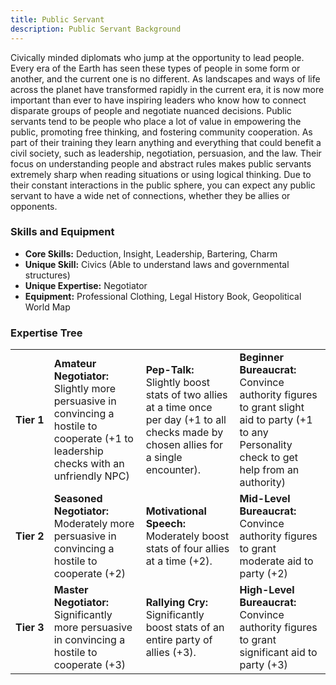 ```yaml
---
title: Public Servant
description: Public Servant Background
---
```


Civically minded diplomats who jump at the opportunity to lead people. Every era of the Earth has seen these types of people in some form or another, and the current one is no different. As landscapes and ways of life across the planet have transformed rapidly in the current era, it is now more important than ever to have inspiring leaders who know how to connect disparate groups of people and negotiate nuanced decisions. Public servants tend to be people who place a lot of value in empowering the public, promoting free thinking, and fostering community cooperation. As part of their training they learn anything and everything that could benefit a civil society, such as leadership, negotiation, persuasion, and the law. Their focus on understanding people and abstract rules makes public servants extremely sharp when reading situations or using logical thinking. Due to their constant interactions in the public sphere, you can expect any public servant to have a wide net of connections, whether they be allies or opponents.

### Skills and Equipment
- **Core Skills:** Deduction, Insight, Leadership, Bartering, Charm
- **Unique Skill:** Civics (Able to understand laws and governmental structures)
- **Unique Expertise:** Negotiator
- **Equipment:** Professional Clothing, Legal History Book, Geopolitical World Map

### Expertise Tree
|   |   |   |   |
|---|---|---|---|
| **Tier&nbsp;1** | **Amateur Negotiator:** Slightly more persuasive in convincing a hostile to cooperate (+1 to leadership checks with an unfriendly NPC) | **Pep-Talk:** Slightly boost stats of two allies at a time once per day (+1 to all checks made by chosen allies for a single encounter). | **Beginner Bureaucrat:** Convince authority figures to grant slight aid to party (+1 to any Personality check to get help from an authority) |
| **Tier&nbsp;2** | **Seasoned Negotiator:** Moderately more persuasive in convincing a hostile to cooperate (+2)                                          | **Motivational Speech:** Moderately boost stats of four allies at a time (+2).                                                           | **Mid-Level Bureaucrat:** Convince authority figures to grant moderate aid to party (+2)                                                     |
| **Tier&nbsp;3** | **Master Negotiator:** Significantly more persuasive in convincing a hostile to cooperate (+3)                                         | **Rallying Cry:** Significantly boost stats of an entire party of allies (+3).                                                           | **High-Level Bureaucrat:** Convince authority figures to grant significant aid to party (+3)                                                 |
